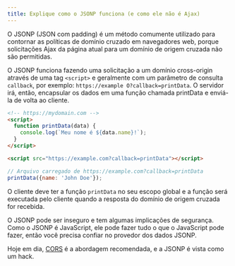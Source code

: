 ```yaml
---
title: Explique como o JSONP funciona (e como ele não é Ajax)
---
```


O JSONP (JSON com padding) é um método comumente utilizado para contornar as políticas de domínio cruzado em navegadores web, porque solicitações Ajax da página atual para um domínio de origem cruzada não são permitidas.

O JSONP funciona fazendo uma solicitação a um domínio cross-origin através de uma tag `<script>` e geralmente com um parâmetro de consulta `callback`, por exemplo: `https://example O?callback=printData`. O servidor irá, então, encapsular os dados em uma função chamada printData e enviá-la de volta ao cliente.

```html
<!-- https://mydomain.com -->
<script>
  function printData(data) {
    console.log(`Meu nome é ${data.name}!`);
  }
</script>

<script src="https://example.com?callback=printData"></script>
```

```js
// Arquivo carregado de https://example.com?callback=printData
printData({name: 'John Doe'});
```

O cliente deve ter a função `printData` no seu escopo global e a função será executada pelo cliente quando a resposta do domínio de origem cruzada for recebida.

O JSONP pode ser inseguro e tem algumas implicações de segurança. Como o JSONP é JavaScript, ele pode fazer tudo o que o JavaScript pode fazer, então você precisa confiar no provedor dos dados JSONP.

Hoje em dia, [CORS](http://en.wikipedia.org/wiki/Cross-origin_resource_sharing) é a abordagem recomendada, e a JSONP é vista como um hack.
